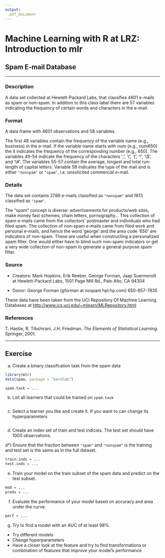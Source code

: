 ```yaml
---
output:
  pdf_document
---
```


# Machine Learning with R at LRZ: Introduction to mlr

## Spam E-mail Database


--------------------


### Description

A data set collected at Hewlett-Packard Labs, that classifies 4601 e-mails as spam or non-spam. In addition to this class label there are 57 variables indicating the frequency of certain words and characters in the e-mail.

### Format

A data frame with 4601 observations and 58 variables.

The first 48 variables contain the frequency of the variable name (e.g., business) in the e-mail. If the variable name starts with num (e.g., num650) the it indicates the frequency of the corresponding number (e.g., 650). The variables 49-54 indicate the frequency of the characters ‘;’, ‘(’, ‘\[’, ‘!’, ‘\\$’, and ‘\\#’. The variables 55-57 contain the average, longest and total run-length of capital letters. Variable 58 indicates the type of the mail and is either `"nonspam"` or `"spam"`, i.e. unsolicited commercial e-mail.

### Details

The data set contains 2788 e-mails classified as `"nonspam"` and 1813 classified as `"spam"`.

The “spam” concept is diverse: advertisements for products/web sites, make money fast schemes, chain letters, pornography... This collection of spam e-mails came from the collectors' postmaster and individuals who had filed spam. The collection of non-spam e-mails came from filed work and personal e-mails, and hence the word 'george' and the area code '650' are indicators of non-spam. These are useful when constructing a personalized spam filter. One would either have to blind such non-spam indicators or get a very wide collection of non-spam to generate a general purpose spam filter.

### Source

*   Creators: Mark Hopkins, Erik Reeber, George Forman, Jaap Suermondt at Hewlett-Packard Labs, 1501 Page Mill Rd., Palo Alto, CA 94304

*   Donor: George Forman (gforman at nospam hpl.hp.com) 650-857-7835


These data have been taken from the UCI Repository Of Machine Learning Databases at [http://www.ics.uci.edu/~mlearn/MLRepository.html](http://www.ics.uci.edu/~mlearn/MLRepository.html)

### References

T. Hastie, R. Tibshirani, J.H. Friedman. _The Elements of Statistical Learning._ Springer, 2001.

---------------


## Exercise



a) Create a binary classifcation task from the spam data

```r
library(mlr)
data(spam, package = "kernlab")

spam.task = ...
```

b) List all learners that could be trained on `spam.task`

```r
```

c) Select a learner you like and create it. If you want to can change its hyperparameters

```r
```

d) Create an index set of train and test indicies. The test set should have 1000 observations.

d*) Ensure that the fraction between `"spam"` and `"nonspam"` is the training and test set is the same as in the full dataset.

```r
train.inds = ...
test.inds = ...
```

e) Train your model on the train subset of the spam data and predict on the test subset.

```r
mod = ...
preds = ...
```

f) Evaluate the performance of your model based on accuracy and area under the curve.

```r
perf = ...
```

g) Try to find a model with an AUC of at least 98%.
- Try different models
- Change hyperparameters
- Have a closer look at the feature and try to find transformations or combination of features that improve your model's performance

```r
```
